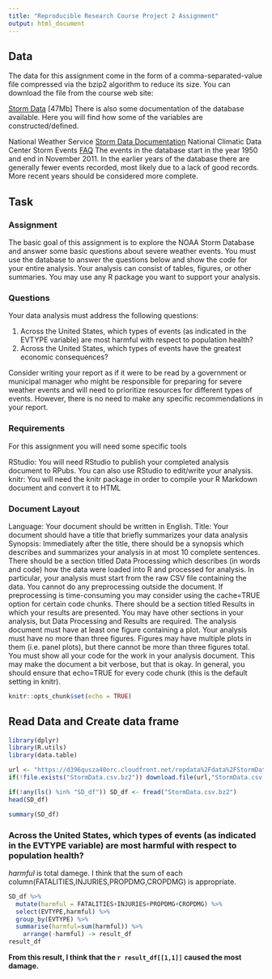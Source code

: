 ```yaml
---
title: "Reproducible Research Course Project 2 Assignment"
output: html_document
---
```


## Data

The data for this assignment come in the form of a comma-separated-value file compressed via the bzip2 algorithm to reduce its size. You can download the file from the course web site:

[Storm Data](https://d396qusza40orc.cloudfront.net/repdata%2Fdata%2FStormData.csv.bz2) [47Mb]
There is also some documentation of the database available. Here you will find how some of the variables are constructed/defined.

National Weather Service [Storm Data Documentation](https://d396qusza40orc.cloudfront.net/repdata%2Fpeer2_doc%2Fpd01016005curr.pdf)
National Climatic Data Center Storm Events [FAQ](https://d396qusza40orc.cloudfront.net/repdata%2Fpeer2_doc%2FNCDC%20Storm%20Events-FAQ%20Page.pdf)
The events in the database start in the year 1950 and end in November 2011. In the earlier years of the database there are generally fewer events recorded, most likely due to a lack of good records. More recent years should be considered more complete.

## Task

### Assignment
The basic goal of this assignment is to explore the NOAA Storm Database and answer some basic questions about severe weather events. You must use the database to answer the questions below and show the code for your entire analysis. Your analysis can consist of tables, figures, or other summaries. You may use any R package you want to support your analysis.

### Questions
Your data analysis must address the following questions:

1. Across the United States, which types of events (as indicated in the \color{red}{\verb|EVTYPE|}EVTYPE variable) are most harmful with respect to population health?
2. Across the United States, which types of events have the greatest economic consequences?

Consider writing your report as if it were to be read by a government or municipal manager who might be responsible for preparing for severe weather events and will need to prioritize resources for different types of events. However, there is no need to make any specific recommendations in your report.

### Requirements
For this assignment you will need some specific tools

RStudio: You will need RStudio to publish your completed analysis document to RPubs. You can also use RStudio to edit/write your analysis.
knitr: You will need the knitr package in order to compile your R Markdown document and convert it to HTML

### Document Layout
Language: Your document should be written in English.
Title: Your document should have a title that briefly summarizes your data analysis
Synopsis: Immediately after the title, there should be a synopsis which describes and summarizes your analysis in at most 10 complete sentences.
There should be a section titled Data Processing which describes (in words and code) how the data were loaded into R and processed for analysis. In particular, your analysis must start from the raw CSV file containing the data. You cannot do any preprocessing outside the document. If preprocessing is time-consuming you may consider using the \color{red}{\verb|cache = TRUE|}cache=TRUE option for certain code chunks.
There should be a section titled Results in which your results are presented.
You may have other sections in your analysis, but Data Processing and Results are required.
The analysis document must have at least one figure containing a plot.
Your analysis must have no more than three figures. Figures may have multiple plots in them (i.e. panel plots), but there cannot be more than three figures total.
You must show all your code for the work in your analysis document. This may make the document a bit verbose, but that is okay. In general, you should ensure that \color{red}{\verb|echo = TRUE|}echo=TRUE for every code chunk (this is the default setting in knitr).


```r
knitr::opts_chunk$set(echo = TRUE)
```

## Read Data and Create data frame

```r
library(dplyr)
library(R.utils)
library(data.table)

url <- "https://d396qusza40orc.cloudfront.net/repdata%2Fdata%2FStormData.csv.bz2"
if(!file.exists("StormData.csv.bz2")) download.file(url,"StormData.csv.bz2")
```

```r
if(!any(ls() %in% "SD_df")) SD_df <- fread("StormData.csv.bz2")
head(SD_df)
```

```r
summary(SD_df)

```
### Across the United States, which types of events (as indicated in the \color{red}{\verb|EVTYPE|}EVTYPE variable) are most harmful with respect to population health?

*harmful* is total damege.
I think that the sum of each column(FATALITIES,INJURIES,PROPDMG,CROPDMG) is appropriate.

```r

SD_df %>%
  mutate(harmful = FATALITIES+INJURIES+PROPDMG+CROPDMG) %>%
  select(EVTYPE,harmful) %>%
  group_by(EVTYPE) %>%
  summarise(harmful=sum(harmful)) %>%
    arrange(-harmful) -> result_df
result_df
```
**From this result, I think that the `r result_df[[1,1]]` caused the most damage.**

